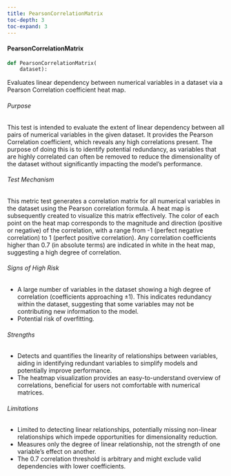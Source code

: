 ```yaml
---
title: PearsonCorrelationMatrix
toc-depth: 3
toc-expand: 3
---
```







#### PearsonCorrelationMatrix

```python
def PearsonCorrelationMatrix(
    dataset):
```

Evaluates linear dependency between numerical variables in a dataset via a Pearson Correlation coefficient heat map.

###### Purpose

This test is intended to evaluate the extent of linear dependency between all pairs of numerical variables in the
given dataset. It provides the Pearson Correlation coefficient, which reveals any high correlations present. The
purpose of doing this is to identify potential redundancy, as variables that are highly correlated can often be
removed to reduce the dimensionality of the dataset without significantly impacting the model's performance.

###### Test Mechanism

This metric test generates a correlation matrix for all numerical variables in the dataset using the Pearson
correlation formula. A heat map is subsequently created to visualize this matrix effectively. The color of each
point on the heat map corresponds to the magnitude and direction (positive or negative) of the correlation, with a
range from -1 (perfect negative correlation) to 1 (perfect positive correlation). Any correlation coefficients
higher than 0.7 (in absolute terms) are indicated in white in the heat map, suggesting a high degree of correlation.

###### Signs of High Risk

- A large number of variables in the dataset showing a high degree of correlation (coefficients approaching ±1).
This indicates redundancy within the dataset, suggesting that some variables may not be contributing new
information to the model.
- Potential risk of overfitting.

###### Strengths

- Detects and quantifies the linearity of relationships between variables, aiding in identifying redundant
variables to simplify models and potentially improve performance.
- The heatmap visualization provides an easy-to-understand overview of correlations, beneficial for users not
comfortable with numerical matrices.

###### Limitations

- Limited to detecting linear relationships, potentially missing non-linear relationships which impede
opportunities for dimensionality reduction.
- Measures only the degree of linear relationship, not the strength of one variable's effect on another.
- The 0.7 correlation threshold is arbitrary and might exclude valid dependencies with lower coefficients.




 